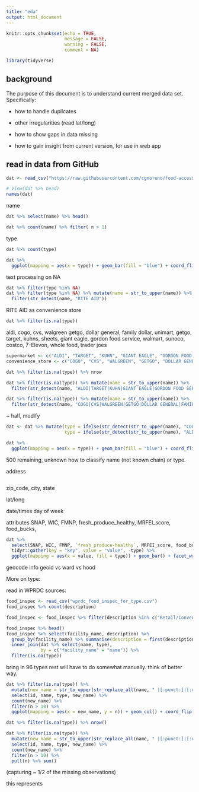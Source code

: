 ```yaml
---
title: "eda"
output: html_document
---
```


```r
knitr::opts_chunk$set(echo = TRUE,
                      message = FALSE,
                      warning = FALSE, 
                      comment = NA)
```

```r
library(tidyverse)
```

## background

The purpose of this document is to understand current merged data set. Specifically: 

* how to handle duplicates

* other irregularities (read lat/long)

* how to show gaps in data missing

* how to gain insight from current version, for use in web app

## read in data from GitHub

```r
dat <- read_csv("https://raw.githubusercontent.com/cgmoreno/food-access-map-data/master/merged_datasets.csv")
```

```r
# View(dat %>% head)
names(dat)
```
name

```r
dat %>% select(name) %>% head()

dat %>% count(name) %>% filter( n > 1)
```

type
```r
dat %>% count(type)
```
```r
dat %>% 
  ggplot(mapping = aes(x = type)) + geom_bar(fill = "blue") + coord_flip()
```

text processing on NA
```r
dat %>% filter(type %in% NA)
dat %>% filter(type %in% NA) %>% mutate(name = str_to_upper(name)) %>% 
  filter(str_detect(name, "RITE AID"))
```

RITE AID as convenience store

```r
dat %>% filter(is.na(type))
```
aldi, cogo, cvs, walgreen getgo, dollar general, family dollar, unimart, getgo, target, 
kuhns, sheets, giant eagle, gordon food service, walmart, sunoco, costco, 7-Elevon, whole food, trader joes
```r
supermarket <- c("ALDI", "TARGET", "KUHN", "GIANT EAGLE", "GORDON FOOD SERVICE", "WALMART", "COSTCO", "WHOLE FOODS", "TRADER JOES")
convenience_store <- c("COGO", "CVS", "WALGREEN", "GETGO", "DOLLAR GENERAL", "FAMILY DOLLAR", "UNIMART", "SHEETZ", "SUNOCO", "7-ELEVEN", "RITE AID")
```

```r
dat %>% filter(is.na(type)) %>% nrow
```
```r
dat %>% filter(is.na(type)) %>% mutate(name = str_to_upper(name)) %>% 
  filter(str_detect(name, "ALDI|TARGET|KUHN|GIANT EAGLE|GORDON FOOD SERVICE|WALMART|COSTCO|WHOLE FOODS|TRADER JOES")) %>% nrow()# 157
```
```r
dat %>% filter(is.na(type)) %>% mutate(name = str_to_upper(name)) %>% 
  filter(str_detect(name, "COGO|CVS|WALGREEN|GETGO|DOLLAR GENERAL|FAMILY DOLLAR|UNIMART|SHEETZ|SUNOCO|7-ELEVEN|RITE AID")) %>% nrow()


```
~ half, modify

```r
dat <- dat %>% mutate(type = ifelse(str_detect(str_to_upper(name), "COGO|CVS|WALGREEN|GETGO|DOLLAR GENERAL|FAMILY DOLLAR|UNIMART|SHEETZ|SUNOCO|7-ELEVEN|RITE AID"), "Convenience Store", type),
                      type = ifelse(str_detect(str_to_upper(name), "ALDI|TARGET|KUHN|GIANT EAGLE|GORDON FOOD SERVICE|WALMART|COSTCO|WHOLE FOODS|TRADER JOE|SHOP N SAVE"), "Supermarket", type))
```

```r
dat %>% 
  ggplot(mapping = aes(x = type)) + geom_bar(fill = "blue") + coord_flip()
```

500 remaining, unknown how to classify name (not known chain) or type. 

address
```r

```

zip_code, city, state

lat/long

date/times day of week

attributes SNAP, WIC, FMNP, fresh_produce_healthy, MRFEI_score, food_bucks, 
```r
dat %>% 
  select(SNAP, WIC, FMNP, `fresh_produce-healthy`, MRFEI_score, food_bucks, type) %>% 
  tidyr::gather(key = "key", value = "value", -type) %>% 
  ggplot(mapping = aes(x = value, fill = type)) + geom_bar() + facet_wrap(~key, scales = "free")
```

geocode info geoid vs ward vs hood 


More on type:

read in WPRDC sources:

```r
food_inspec <- read_csv("wprdc_food_inspec_for_type.csv")
food_inspec %>% count(description)
```

```r
food_inspec <- food_inspec %>% filter(description %in% c("Retail/Convenience Store", "Supermarket", "Chain Retail/Convenience Store", "Chain Supermarket"))
```

```r
food_inspec %>% head()
food_inspec %>% select(facility_name, description) %>% 
  group_by(facility_name) %>% summarise(description = first(description)) %>% 
  inner_join(dat %>% select(name, type), 
             by = c("facility_name" = "name")) %>% 
  filter(is.na(type))
```

bring in 96 types
rest will have to do somewhat manually. think of better way. 

```r
dat %>% filter(is.na(type)) %>% 
  mutate(new_name = str_to_upper(str_replace_all(name, " |[:punct:]|[:digit:]", ""))) %>% 
  select(id, name, type, new_name) %>% 
  count(new_name) %>% 
  filter(n > 10) %>% 
  ggplot(mapping = aes(x = new_name, y = n)) + geom_col() + coord_flip()
```
```r
dat %>% filter(is.na(type)) %>% nrow()

dat %>% filter(is.na(type)) %>% 
  mutate(new_name = str_to_upper(str_replace_all(name, " |[:punct:]|[:digit:]", ""))) %>% 
  select(id, name, type, new_name) %>% 
  count(new_name) %>% 
  filter(n > 10) %>%
  pull(n) %>% sum()
```

(capturing ~ 1/2 of the missing observations)

this represents


